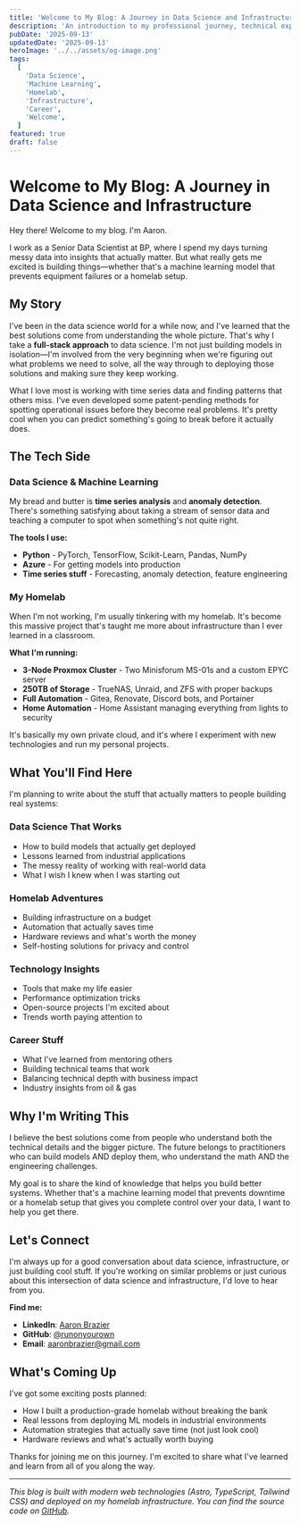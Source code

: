 ```yaml
---
title: 'Welcome to My Blog: A Journey in Data Science and Infrastructure'
description: 'An introduction to my professional journey, technical expertise, and vision for the future of data science and homelab infrastructure.'
pubDate: '2025-09-13'
updatedDate: '2025-09-13'
heroImage: '../../assets/og-image.png'
tags:
  [
    'Data Science',
    'Machine Learning',
    'Homelab',
    'Infrastructure',
    'Career',
    'Welcome',
  ]
featured: true
draft: false
---
```


# Welcome to My Blog: A Journey in Data Science and Infrastructure

Hey there! Welcome to my blog. I'm Aaron.

I work as a Senior Data Scientist at BP, where I spend my days turning messy data into insights that actually matter. But what really gets me excited is building things—whether that's a machine learning model that prevents equipment failures or a homelab setup.

## My Story

I've been in the data science world for a while now, and I've learned that the best solutions come from understanding the whole picture. That's why I take a **full-stack approach** to data science. I'm not just building models in isolation—I'm involved from the very beginning when we're figuring out what problems we need to solve, all the way through to deploying those solutions and making sure they keep working.

What I love most is working with time series data and finding patterns that others miss. I've even developed some patent-pending methods for spotting operational issues before they become real problems. It's pretty cool when you can predict something's going to break before it actually does.

## The Tech Side

### Data Science & Machine Learning

My bread and butter is **time series analysis** and **anomaly detection**. There's something satisfying about taking a stream of sensor data and teaching a computer to spot when something's not quite right.

**The tools I use:**

- **Python** - PyTorch, TensorFlow, Scikit-Learn, Pandas, NumPy
- **Azure** - For getting models into production
- **Time series stuff** - Forecasting, anomaly detection, feature engineering

### My Homelab

When I'm not working, I'm usually tinkering with my homelab. It's become this massive project that's taught me more about infrastructure than I ever learned in a classroom.

**What I'm running:**

- **3-Node Proxmox Cluster** - Two Minisforum MS-01s and a custom EPYC server
- **250TB of Storage** - TrueNAS, Unraid, and ZFS with proper backups
- **Full Automation** - Gitea, Renovate, Discord bots, and Portainer
- **Home Automation** - Home Assistant managing everything from lights to security

It's basically my own private cloud, and it's where I experiment with new technologies and run my personal projects.

## What You'll Find Here

I'm planning to write about the stuff that actually matters to people building real systems:

### Data Science That Works

- How to build models that actually get deployed
- Lessons learned from industrial applications
- The messy reality of working with real-world data
- What I wish I knew when I was starting out

### Homelab Adventures

- Building infrastructure on a budget
- Automation that actually saves time
- Hardware reviews and what's worth the money
- Self-hosting solutions for privacy and control

### Technology Insights

- Tools that make my life easier
- Performance optimization tricks
- Open-source projects I'm excited about
- Trends worth paying attention to

### Career Stuff

- What I've learned from mentoring others
- Building technical teams that work
- Balancing technical depth with business impact
- Industry insights from oil & gas

## Why I'm Writing This

I believe the best solutions come from people who understand both the technical details and the bigger picture. The future belongs to practitioners who can build models AND deploy them, who understand the math AND the engineering challenges.

My goal is to share the kind of knowledge that helps you build better systems. Whether that's a machine learning model that prevents downtime or a homelab setup that gives you complete control over your data, I want to help you get there.

## Let's Connect

I'm always up for a good conversation about data science, infrastructure, or just building cool stuff. If you're working on similar problems or just curious about this intersection of data science and infrastructure, I'd love to hear from you.

**Find me:**

- **LinkedIn**: [Aaron Brazier](https://linkedin.com/in/aaronbrazier)
- **GitHub**: [@runonyourown](https://github.com/runonyourown)
- **Email**: aaronbrazier@gmail.com

## What's Coming Up

I've got some exciting posts planned:

- How I built a production-grade homelab without breaking the bank
- Real lessons from deploying ML models in industrial environments
- Automation strategies that actually save time (not just look cool)
- Hardware reviews and what's actually worth buying

Thanks for joining me on this journey. I'm excited to share what I've learned and learn from all of you along the way.

---

_This blog is built with modern web technologies (Astro, TypeScript, Tailwind CSS) and deployed on my homelab infrastructure. You can find the source code on [GitHub](https://github.com/runonyourown/personal-site)._
